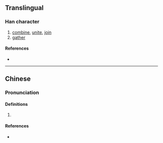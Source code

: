 {{also|合}}
{{character info/new}}
==Translingual==

===Han character===
{{Han char|rn=66|rad=攴|as=06|sn=10|four=81647|canj=ORYE|ids=⿰合攴}}

# [[combine]], [[unite]], [[join]]
# [[gather]]

====References====
* {{Han ref|kx=0470.080|dkj=13173|dj=0820.140|hdz=21456.050|uh=6546|ud=25926|bh=D1CE|bd=53710}}

----

==Chinese==
{{zh-forms}}

===Pronunciation===
{{zh-pron
|m=hé
|c=gap3
|h=
|md=găk
|mn=
|w=
|mc=
|oc=
|cat=n
}}

====Definitions====
{{zh-hanzi}}

# {{lb|zh|Min Dong}}  {{zh-alt-form|洽|tr=găk|to [[be]] [[at]]}}
#: {{zh-x|伊{ĭ} 敆{găk} 厝{chuó} |S/he is at home|MD}}
#: {{zh-x|賓館 敆 底所？|tr=Bĭng-guāng găk diē-nē̤?|Where's the '''hotel'''?|3=MD|a=Cdo_where_is_the_hotel.ogg}}

====References====
* {{R:yue:Hanzi}}